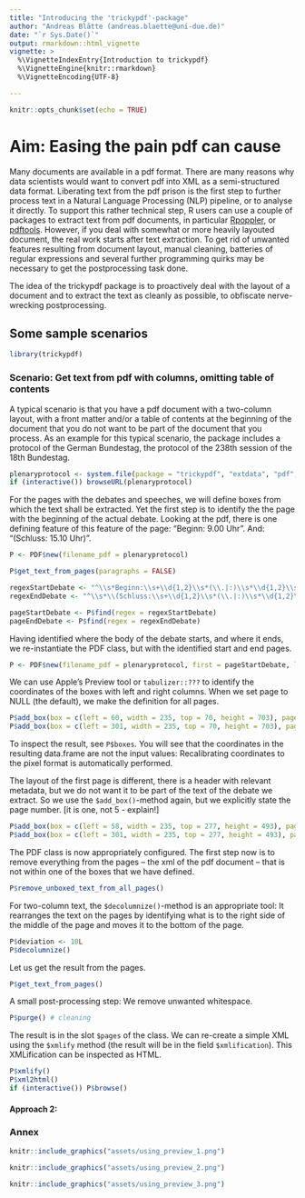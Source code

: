 ```yaml
---
title: "Introducing the 'trickypdf'-package"
author: "Andreas Blätte (andreas.blaette@uni-due.de)"
date: "`r Sys.Date()`"
output: rmarkdown::html_vignette
vignette: >
  %\VignetteIndexEntry{Introduction to trickypdf}
  %\VignetteEngine{knitr::rmarkdown}
  %\VignetteEncoding{UTF-8}

---
```



```r
knitr::opts_chunk$set(echo = TRUE)
```

# Aim: Easing the pain pdf can cause

Many documents are available in a pdf format. There are many reasons why data scientists would want to convert pdf into XML as a semi-structured data format. Liberating text from the pdf prison
is the first step to further process text in a Natural Language Processing (NLP) pipeline, or to analyse it directly. To support this rather technical step, R users can use a couple of packages to extract text from pdf documents, in particular [Rpoppler](), or [pdftools](). However, if you deal with somewhat or more heavily layouted document, the real work starts after text extraction. To get rid of unwanted features resulting from document layout, manual cleaning, batteries of regular expressions and several further programming quirks may be necessary to get the postprocessing task done.

The idea of the trickypdf package is to proactively deal with the layout of a document and to extract
the text as cleanly as possible, to obfiscate nerve-wrecking postprocessing.



## Some sample scenarios

```r
library(trickypdf)
```


### Scenario: Get text from pdf with columns, omitting table of contents

A typical scenario is that you have a pdf document with a two-column layout, with a front matter and/or a table of contents at the beginning of the document that you do not want to be part of the document that you process. As an example for this typical scenario, the package includes a protocol of the German Bundestag, the protocol of the 238th session of the 18th Bundestag.

```r
plenaryprotocol <- system.file(package = "trickypdf", "extdata", "pdf", "18238.pdf")
if (interactive()) browseURL(plenaryprotocol)
```

For the pages with the debates and speeches, we will define boxes from which the text shall be extracted. Yet the first step is to identify the the page with the beginning of the actual debate. Looking at the pdf, there is one defining feature of this feature of the page: "Beginn: 9.00 Uhr". And: "(Schluss: 15.10 Uhr)".

```r
P <- PDF$new(filename_pdf = plenaryprotocol)

P$get_text_from_pages(paragraphs = FALSE)

regexStartDebate <- "^\\s*Beginn:\\s+\\d{1,2}\\s*(\\.|:)\\s*\\d{1,2}\\s+Uhr\\s*$"
regexEndDebate <- "^\\s*\\(Schluss:\\s+\\d{1,2}\\s*(\\.|:)\\s*\\d{1,2}\\s+Uhr\\)\\s*$"

pageStartDebate <- P$find(regex = regexStartDebate)
pageEndDebate <- P$find(regex = regexEndDebate)
```

Having identified where the body of the debate starts, and where it ends, we re-instantiate the PDF class, but with the identified start and end pages.

```r
P <- PDF$new(filename_pdf = plenaryprotocol, first = pageStartDebate, last = pageEndDebate)
```

We can use Apple's Preview tool or `tabulizer::???` to identify the coordinates of the boxes with left and right columns. When we set page to NULL (the default), we make the definition for all pages.
 
```r
P$add_box(box = c(left = 60, width = 235, top = 70, height = 703), page = NULL, replace = TRUE)
P$add_box(box = c(left = 301, width = 235, top = 70, height = 703), page = NULL, replace = FALSE)
```

To inspect the result, see `P$boxes`. You will see that the coordinates in the resulting data.frame are not the input values: Recalibrating coordinates to the pixel format is automatically performed.

The layout of the first page is different, there is a header with relevant metadata, but we do not want it to be part of the text of the debate we extract. So we use the `$add_box()`-method again, but we explicitly state the page number. [it is one, not 5 - explain!]

```r
P$add_box(box = c(left = 58, width = 235, top = 277, height = 493), page = 1, replace = TRUE)
P$add_box(box = c(left = 301, width = 235, top = 277, height = 493), page = 1, replace = FALSE)
```

The PDF class is now appropriately configured. The first step now is to remove everything from the pages -- the xml of the pdf document -- that is not within one of the boxes that we have defined.

```r
P$remove_unboxed_text_from_all_pages()
```

For two-column text, the `$decolumnize()`-method is an appropriate tool: It rearranges the text on the pages by identifying what is to the right side of the middle of the page and moves it to the bottom of the page. 

```r
P$deviation <- 10L
P$decolumnize()
````

Let us get the result from the pages.

```r
P$get_text_from_pages()
```

A small post-processing step: We remove unwanted whitespace.

```r
P$purge() # cleaning
```

The result is in the slot `$pages` of the class. We can re-create a simple XML using the `$xmlify` method (the result will be in the field `$xmlification`). This XMLification can be inspected as HTML.

```r
P$xmlify()
P$xml2html()
if (interactive()) P$browse()
```


#### Approach 2:


### Annex

```r
knitr::include_graphics("assets/using_preview_1.png")
```


```r
knitr::include_graphics("assets/using_preview_2.png")
```


```r
knitr::include_graphics("assets/using_preview_3.png")
```



